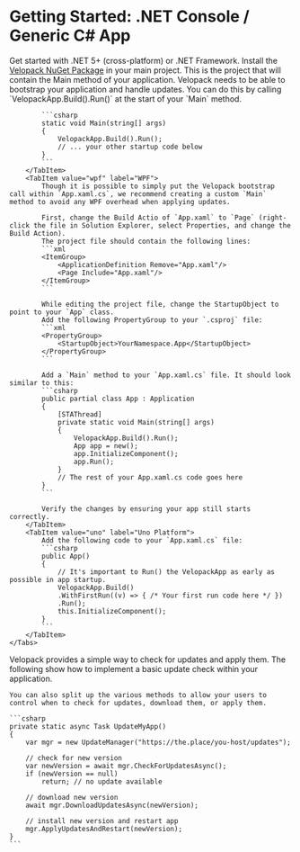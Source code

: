 
# Getting Started: .NET Console / Generic C# App
<AppliesTo all />
Get started with .NET 5+ (cross-platform) or .NET Framework.

<FancyStep step={1}>
    Install the <a href="https://www.nuget.org/packages/velopack" target="_blank">Velopack NuGet Package</a> in your main project.
    This is the project that will contain the Main method of your application.
</FancyStep>

<FancyStep step={2}>
    <Tabs queryString="platform">
        <TabItem value="csharp" label="Generic C#" default>
            Velopack needs to be able to bootstrap your application and handle updates. You can do this by calling `VelopackApp.Build().Run()` at the start of your `Main` method.

            ```csharp
            static void Main(string[] args)
            {
                VelopackApp.Build().Run();
                // ... your other startup code below
            }
            ```
        </TabItem>
        <TabItem value="wpf" label="WPF">
            Though it is possible to simply put the Velopack bootstrap call within `App.xaml.cs`, we recommend creating a custom `Main` method to avoid any WPF overhead when applying updates.

            First, change the Build Actio of `App.xaml` to `Page` (right-click the file in Solution Explorer, select Properties, and change the Build Action). 
            The project file should contain the following lines:
            ```xml
            <ItemGroup>
                <ApplicationDefinition Remove="App.xaml"/>
                <Page Include="App.xaml"/>
            </ItemGroup>
            ```

            While editing the project file, change the StartupObject to point to your `App` class.
            Add the following PropertyGroup to your `.csproj` file:
            ```xml
            <PropertyGroup>
                <StartupObject>YourNamespace.App</StartupObject>
            </PropertyGroup>
            ```

            Add a `Main` method to your `App.xaml.cs` file. It should look similar to this:
            ```csharp
            public partial class App : Application
            {
                [STAThread]
                private static void Main(string[] args)
                {
                    VelopackApp.Build().Run();
                    App app = new();
                    app.InitializeComponent();
                    app.Run();
                }
                // The rest of your App.xaml.cs code goes here
            }
            ```

            Verify the changes by ensuring your app still starts correctly.
        </TabItem>
        <TabItem value="uno" label="Uno Platform">
            Add the following code to your `App.xaml.cs` file:
            ```csharp
            public App()
            {
                // It's important to Run() the VelopackApp as early as possible in app startup.
                VelopackApp.Build()
                .WithFirstRun((v) => { /* Your first run code here */ })
                .Run();
                this.InitializeComponent();
            }
            ```
        </TabItem>
    </Tabs>
</FancyStep>

<FancyStep step={3}>
    Velopack provides a simple way to check for updates and apply them. 
    The following show how to implement a basic update check within your application. 
    
    You can also split up the various methods to allow your users to control when to check for updates, download them, or apply them.

    ```csharp
    private static async Task UpdateMyApp()
    {
        var mgr = new UpdateManager("https://the.place/you-host/updates");

        // check for new version
        var newVersion = await mgr.CheckForUpdatesAsync();
        if (newVersion == null)
            return; // no update available

        // download new version
        await mgr.DownloadUpdatesAsync(newVersion);

        // install new version and restart app
        mgr.ApplyUpdatesAndRestart(newVersion);
    }
    ```
</FancyStep>

<FancyStep step={4}>
    <Tabs queryString="platform">
        <TabItem value="csharp" label="Generic C#" default>
            <CSharpPublish />
        </TabItem>
        <TabItem value="wpf" label="WPF">
            <CSharpPublish />
        </TabItem>
        <TabItem value="uno" label="Uno Platform">
            <CSharpPublish showMultipleTfmSuggestion={true}
               suffix="For additional information on publishing your Uno application see the <a href=&quot;https://platform.uno/docs/articles/uno-publishing-overview.html&quot;>Uno publishing guides</a>"/>
        </TabItem>
    </Tabs>
</FancyStep>

<FancyStep step={5}>
    <InstallVpk />
</FancyStep>

<FancyStep step={6} noline={true}>
    <Tabs queryString="platform">
        <TabItem value="csharp" label="Generic C#" default>
            <BuildRelease step={6}/>
        </TabItem>
        <TabItem value="wpf" label="WPF">
            <BuildRelease step={6}/>
        </TabItem>
        <TabItem value="uno" label="Uno Platform">
            <BuildRelease step={6} includeWarningTip={true}/>
        </TabItem>
    </Tabs>
</FancyStep>


<Completion />